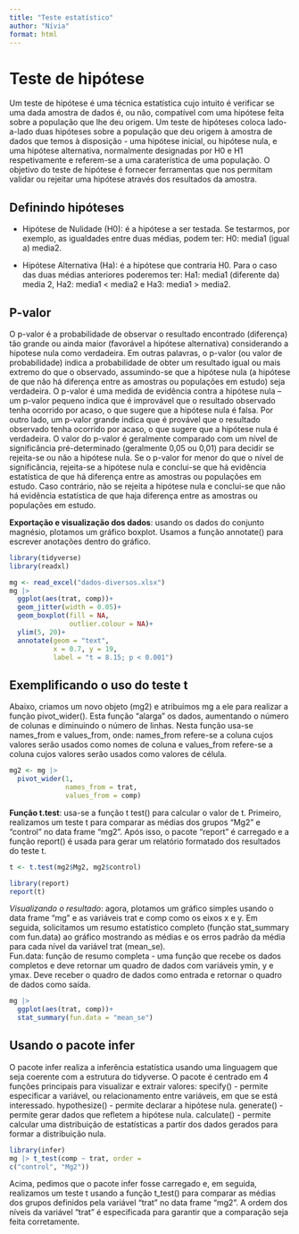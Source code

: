 ```yaml
---
title: "Teste estatístico"
author: "Nívia"
format: html
---
```


# Teste de hipótese

Um teste de hipótese é uma técnica estatística cujo intuito é verificar se uma dada amostra de dados é, ou não, compatível com uma hipótese feita sobre a população que lhe deu origem. Um teste de hipóteses coloca lado-a-lado duas hipóteses sobre a população que deu origem à amostra de dados que temos à disposição - uma hipótese inicial, ou hipótese nula, e uma hipótese alternativa, normalmente designadas por H0 e H1 respetivamente e referem-se a uma caraterística de uma população. O objetivo do teste de hipótese é fornecer ferramentas que nos permitam validar ou rejeitar uma hipótese através dos resultados da amostra.

## Definindo hipóteses

-   Hipótese de Nulidade (H0): é a hipótese a ser testada. Se testarmos, por exemplo, as igualdades entre duas médias, podem ter: H0: media1 (igual a) media2.

-   Hipótese Alternativa (Ha): é a hipótese que contraria H0. Para o caso das duas médias anteriores poderemos ter: Ha1: media1 (diferente da) media 2, Ha2: media1 \< media2 e Ha3: media1 \> media2.

## P-valor

O p-valor é a probabilidade de observar o resultado encontrado (diferença) tão grande ou ainda maior (favorável a hipótese alternativa) considerando a hipotese nula como verdadeira. Em outras palavras, o p-valor (ou valor de probabilidade) indica a probabilidade de obter um resultado igual ou mais extremo do que o observado, assumindo-se que a hipótese nula (a hipótese de que não há diferença entre as amostras ou populações em estudo) seja verdadeira.
O p-valor é uma medida de evidência contra a hipótese nula – um p-valor pequeno indica que é improvável que o resultado observado tenha ocorrido por acaso, o que sugere que a hipótese nula é falsa. Por outro lado, um p-valor grande indica que é provável que o resultado observado tenha ocorrido por acaso, o que sugere que a hipótese nula é verdadeira.
O valor do p-valor é geralmente comparado com um nível de significância pré-determinado (geralmente 0,05 ou 0,01) para decidir se rejeita-se ou não a hipótese nula. Se o p-valor for menor do que o nível de significância, rejeita-se a hipótese nula e conclui-se que há evidência estatística de que há diferença entre as amostras ou populações em estudo. Caso contrário, não se rejeita a hipótese nula e conclui-se que não há evidência estatística de que haja diferença entre as amostras ou populações em estudo.

**Exportação e visualização dos dados**: usando os dados do conjunto magnésio, plotamos um gráfico boxplot. Usamos a função annotate() para escrever anotações dentro do gráfico.

```r
library(tidyverse)
library(readxl)

mg <- read_excel("dados-diversos.xlsx")
mg |>
  ggplot(aes(trat, comp))+
  geom_jitter(width = 0.05)+
  geom_boxplot(fill = NA,
               outlier.colour = NA)+
  ylim(5, 20)+
  annotate(geom = "text",
           x = 0.7, y = 19,
           label = "t = 8.15; p < 0.001")

```

## Exemplificando o uso do teste t

Abaixo, criamos um novo objeto (mg2) e atribuímos mg a ele para realizar a função pivot_wider(). Esta função "alarga" os dados, aumentando o número de colunas e diminuindo o número de linhas. Nesta função usa-se names_from e values_from, onde: names_from refere-se a coluna cujos valores serão usados como nomes de coluna e values_from refere-se a coluna cujos valores serão usados como valores de célula.

```r
mg2 <- mg |> 
  pivot_wider(1,
              names_from = trat,
              values_from = comp)
```

**Função t.test**: usa-se a função t test() para calcular o valor de t. Primeiro, realizamos um teste t para comparar as médias dos grupos "Mg2" e "control" no data frame "mg2". Após isso, o pacote "report" é carregado e a função report() é usada para gerar um relatório formatado dos resultados do teste t.

```r
t <- t.test(mg2$Mg2, mg2$control)

library(report)
report(t)
```

*Visualizando o resultado*: agora, plotamos um gráfico simples usando o data frame "mg" e as variáveis trat e comp como os eixos x e y. Em seguida, solicitamos um resumo estatístico completo (função stat_summary com fun.data) ao gráfico mostrando as médias e os erros padrão da média para cada nível da variável trat (mean_se).\
Fun.data: função de resumo completa - uma função que recebe os dados completos e deve retornar um quadro de dados com variáveis ymin, y e ymax. Deve receber o quadro de dados como entrada e retornar o quadro de dados como saída.

```r
mg |>
  ggplot(aes(trat, comp))+
  stat_summary(fun.data = "mean_se")
```

## Usando o pacote infer

O pacote infer realiza a inferência estatística usando uma linguagem que seja coerente com a estrutura do tidyverse. O pacote é centrado em 4 funções principais para visualizar e extrair valores: specify() - permite especificar a variável, ou relacionamento entre variáveis, em que se está interessado. hypothesize() - permite declarar a hipótese nula. generate() - permite gerar dados que refletem a hipótese nula. calculate() - permite calcular uma distribuição de estatísticas a partir dos dados gerados para formar a distribuição nula.

```r
library(infer) 
mg |> t_test(comp ~ trat, order =
c("control", "Mg2"))
```

Acima, pedimos que o pacote infer fosse carregado e, em seguida, realizamos um teste t usando a função t_test() para comparar as médias dos grupos definidos pela variável "trat" no data frame "mg2". A ordem dos níveis da variável "trat" é especificada para garantir que a comparação seja feita corretamente.
